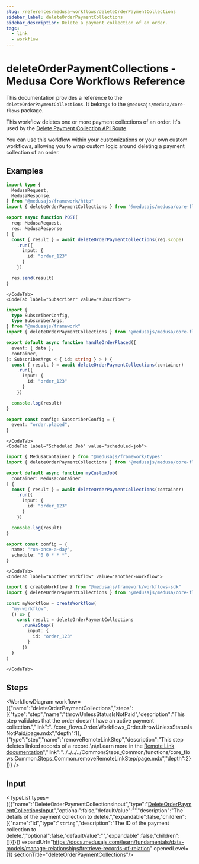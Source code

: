 ```yaml
---
slug: /references/medusa-workflows/deleteOrderPaymentCollections
sidebar_label: deleteOrderPaymentCollections
sidebar_description: Delete a payment collection of an order.
tags:
  - link
  - workflow
---
```



# deleteOrderPaymentCollections - Medusa Core Workflows Reference

This documentation provides a reference to the `deleteOrderPaymentCollections`. It belongs to the `@medusajs/medusa/core-flows` package.

This workflow deletes one or more payment collections of an order. It's used by the 
[Delete Payment Collection API Route](https://docs.medusajs.com/api/admin#payment-collections\_deletepaymentcollectionsid).

You can use this workflow within your customizations or your own custom workflows, allowing you to wrap custom logic around
deleting a payment collection of an order.

<SourceCodeLink link="https://github.com/medusajs/medusa/blob/a503bbe5963f95710f599c466dfb2c3956914e06/packages/core/core-flows/src/order/workflows/delete-order-payment-collection.ts#L60" />

## Examples

<CodeTabs group="workflow-exection">
    <CodeTab label="API Route" value="api-route">
    
```ts title="src/api/workflow/route.ts"
import type {
  MedusaRequest,
  MedusaResponse,
} from "@medusajs/framework/http"
import { deleteOrderPaymentCollections } from "@medusajs/medusa/core-flows"

export async function POST(
  req: MedusaRequest,
  res: MedusaResponse
) {
  const { result } = await deleteOrderPaymentCollections(req.scope)
    .run({
      input: {
        id: "order_123"
      }
    })

  res.send(result)
}
```

    </CodeTab>
    <CodeTab label="Subscriber" value="subscriber">
    
```ts title="src/subscribers/order-placed.ts"
import {
  type SubscriberConfig,
  type SubscriberArgs,
} from "@medusajs/framework"
import { deleteOrderPaymentCollections } from "@medusajs/medusa/core-flows"

export default async function handleOrderPlaced({
  event: { data },
  container,
}: SubscriberArgs < { id: string } > ) {
  const { result } = await deleteOrderPaymentCollections(container)
    .run({
      input: {
        id: "order_123"
      }
    })

  console.log(result)
}

export const config: SubscriberConfig = {
  event: "order.placed",
}
```

    </CodeTab>
    <CodeTab label="Scheduled Job" value="scheduled-job">
    
```ts title="src/jobs/message-daily.ts"
import { MedusaContainer } from "@medusajs/framework/types"
import { deleteOrderPaymentCollections } from "@medusajs/medusa/core-flows"

export default async function myCustomJob(
  container: MedusaContainer
) {
  const { result } = await deleteOrderPaymentCollections(container)
    .run({
      input: {
        id: "order_123"
      }
    })

  console.log(result)
}

export const config = {
  name: "run-once-a-day",
  schedule: "0 0 * * *",
}
```

    </CodeTab>
    <CodeTab label="Another Workflow" value="another-workflow">
    
```ts title="src/workflows/my-workflow.ts"
import { createWorkflow } from "@medusajs/framework/workflows-sdk"
import { deleteOrderPaymentCollections } from "@medusajs/medusa/core-flows"

const myWorkflow = createWorkflow(
  "my-workflow",
  () => {
    const result = deleteOrderPaymentCollections
      .runAsStep({
        input: {
          id: "order_123"
        }
      })
  }
)
```

    </CodeTab>
  </CodeTabs>

## Steps

<WorkflowDiagram workflow={{"name":"deleteOrderPaymentCollections","steps":[{"type":"step","name":"throwUnlessStatusIsNotPaid","description":"This step validates that the order doesn't have an active payment collection.","link":"../core_flows.Order.Workflows_Order.throwUnlessStatusIsNotPaid/page.mdx","depth":1},{"type":"step","name":"removeRemoteLinkStep","description":"This step deletes linked records of a record.\n\nLearn more in the [Remote Link documentation](https://docs.medusajs.com/learn/fundamentals/module-links/remote-link#cascade-delete-linked-records)","link":"../../../../Common/Steps_Common/functions/core_flows.Common.Steps_Common.removeRemoteLinkStep/page.mdx","depth":2}]}} />

## Input

<TypeList types={[{"name":"DeleteOrderPaymentCollectionsInput","type":"[DeleteOrderPaymentCollectionsInput](../../../../types/core_flows.DeleteOrderPaymentCollectionsInput/page.mdx)","optional":false,"defaultValue":"","description":"The details of the payment collection to delete.","expandable":false,"children":[{"name":"id","type":"`string`","description":"The ID of the payment collection to delete.","optional":false,"defaultValue":"","expandable":false,"children":[]}]}]} expandUrl="https://docs.medusajs.com/learn/fundamentals/data-models/manage-relationships#retrieve-records-of-relation" openedLevel={1} sectionTitle="deleteOrderPaymentCollections"/>
